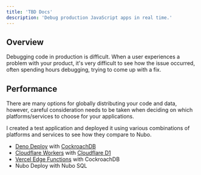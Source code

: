 ```yaml
---
title: 'TBD Docs'
description: 'Debug production JavaScript apps in real time.'
---
```


## Overview

Debugging code in production is difficult. When a user experiences a problem with your product, it's very difficult to see how the issue occurred, often spending hours debugging, trying to come up with a fix.

<Card
  title="Sign up for Early Access"
  icon="circle-play"
  href="https://tbd.sh"
/>

## Performance

There are many options for globally distributing your code and data, however,
careful consideration needs to be taken when deciding on which
platforms/services to choose for your applications.

I created a test application and deployed it using various combinations of
platforms and services to see how they compare to Nubo.

- [Deno Deploy](https://deno.com/deploy) with
  [CockroachDB](https://www.cockroachlabs.com/)
- [Cloudflare Workers](https://workers.cloudflare.com/) with
  [Cloudflare D1](https://developers.cloudflare.com/d1)
- [Vercel Edge Functions](https://vercel.com/docs/concepts/functions/edge-functionss)
  with CockroachDB
- Nubo Deploy with Nubo SQL
